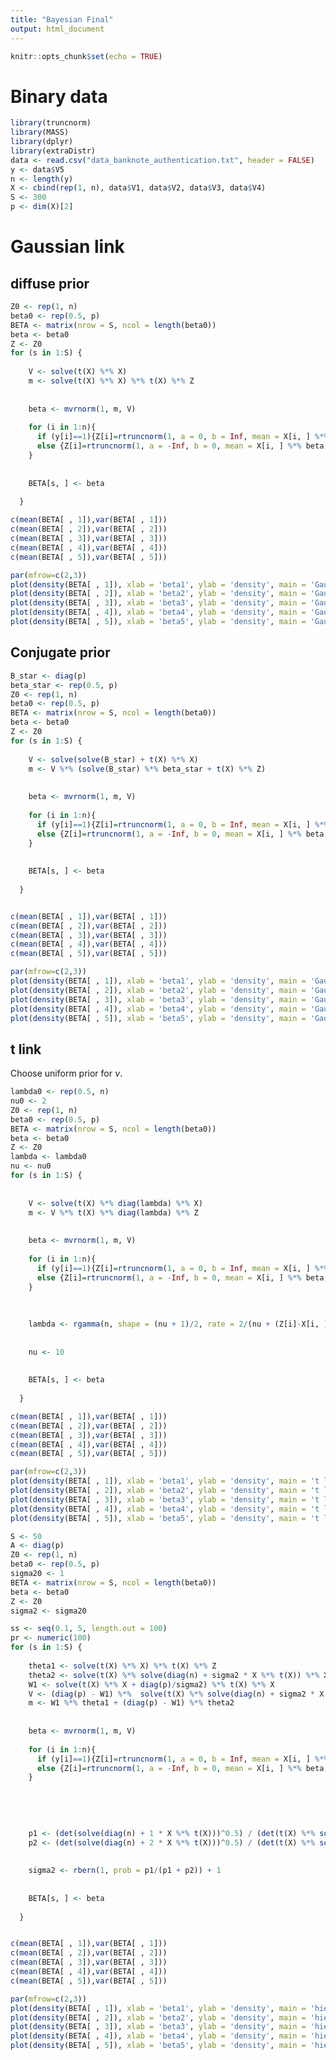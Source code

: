 ---
title: "Bayesian Final"
output: html_document
---

```{r setup, include=FALSE}
knitr::opts_chunk$set(echo = TRUE)
```


# Binary data
```{r}
library(truncnorm)
library(MASS)
library(dplyr)
library(extraDistr)
data <- read.csv("data_banknote_authentication.txt", header = FALSE)
y <- data$V5
n <- length(y)
X <- cbind(rep(1, n), data$V1, data$V2, data$V3, data$V4)
S <- 300
p <- dim(X)[2]
```


# Gaussian link
## diffuse prior
```{r}
Z0 <- rep(1, n)
beta0 <- rep(0.5, p)
BETA <- matrix(nrow = S, ncol = length(beta0))
beta <- beta0
Z <- Z0
for (s in 1:S) {
    
    V <- solve(t(X) %*% X)
    m <- solve(t(X) %*% X) %*% t(X) %*% Z
    
    
    beta <- mvrnorm(1, m, V)
    
    for (i in 1:n){
      if (y[i]==1){Z[i]=rtruncnorm(1, a = 0, b = Inf, mean = X[i, ] %*% beta, sd = 1)}
      else {Z[i]=rtruncnorm(1, a = -Inf, b = 0, mean = X[i, ] %*% beta, sd = 1)}
    }
    
    
    BETA[s, ] <- beta
    
  }
```

```{r}
c(mean(BETA[ , 1]),var(BETA[ , 1]))
c(mean(BETA[ , 2]),var(BETA[ , 2]))
c(mean(BETA[ , 3]),var(BETA[ , 3]))
c(mean(BETA[ , 4]),var(BETA[ , 4]))
c(mean(BETA[ , 5]),var(BETA[ , 5]))
```


```{r}
par(mfrow=c(2,3))
plot(density(BETA[ , 1]), xlab = 'beta1', ylab = 'density', main = 'Gaussian & diffuse')
plot(density(BETA[ , 2]), xlab = 'beta2', ylab = 'density', main = 'Gaussian & diffuse')
plot(density(BETA[ , 3]), xlab = 'beta3', ylab = 'density', main = 'Gaussian & diffuse')
plot(density(BETA[ , 4]), xlab = 'beta4', ylab = 'density', main = 'Gaussian & diffuse')
plot(density(BETA[ , 5]), xlab = 'beta5', ylab = 'density', main = 'Gaussian & diffuse')
```



## Conjugate prior
```{r}
B_star <- diag(p)
beta_star <- rep(0.5, p)
Z0 <- rep(1, n)
beta0 <- rep(0.5, p)
BETA <- matrix(nrow = S, ncol = length(beta0))
beta <- beta0
Z <- Z0
for (s in 1:S) {
    
    V <- solve(solve(B_star) + t(X) %*% X)
    m <- V %*% (solve(B_star) %*% beta_star + t(X) %*% Z)
    
    
    beta <- mvrnorm(1, m, V)
    
    for (i in 1:n){
      if (y[i]==1){Z[i]=rtruncnorm(1, a = 0, b = Inf, mean = X[i, ] %*% beta, sd = 1)}
      else {Z[i]=rtruncnorm(1, a = -Inf, b = 0, mean = X[i, ] %*% beta, sd = 1)}
    }
    
    
    BETA[s, ] <- beta
    
  }



```

```{r}
c(mean(BETA[ , 1]),var(BETA[ , 1]))
c(mean(BETA[ , 2]),var(BETA[ , 2]))
c(mean(BETA[ , 3]),var(BETA[ , 3]))
c(mean(BETA[ , 4]),var(BETA[ , 4]))
c(mean(BETA[ , 5]),var(BETA[ , 5]))
```

```{r}
par(mfrow=c(2,3))
plot(density(BETA[ , 1]), xlab = 'beta1', ylab = 'density', main = 'Gaussian & Conjugate')
plot(density(BETA[ , 2]), xlab = 'beta2', ylab = 'density', main = 'Gaussian & Conjugate')
plot(density(BETA[ , 3]), xlab = 'beta3', ylab = 'density', main = 'Gaussian & Conjugate')
plot(density(BETA[ , 4]), xlab = 'beta4', ylab = 'density', main = 'Gaussian & Conjugate')
plot(density(BETA[ , 5]), xlab = 'beta5', ylab = 'density', main = 'Gaussian & Conjugate')
```


## t link
Choose uniform prior for $\nu$.
```{r}
lambda0 <- rep(0.5, n)
nu0 <- 2
Z0 <- rep(1, n)
beta0 <- rep(0.5, p)
BETA <- matrix(nrow = S, ncol = length(beta0))
beta <- beta0
Z <- Z0
lambda <- lambda0
nu <- nu0
for (s in 1:S) {
    
    
    V <- solve(t(X) %*% diag(lambda) %*% X)
    m <- V %*% t(X) %*% diag(lambda) %*% Z
    
    
    beta <- mvrnorm(1, m, V)
    
    for (i in 1:n){
      if (y[i]==1){Z[i]=rtruncnorm(1, a = 0, b = Inf, mean = X[i, ] %*% beta, sd = 1)}
      else {Z[i]=rtruncnorm(1, a = -Inf, b = 0, mean = X[i, ] %*% beta, sd = 1)}
    }
    
    
    
    lambda <- rgamma(n, shape = (nu + 1)/2, rate = 2/(nu + (Z[i]-X[i, ] %*% beta)^2))
    
   
    nu <- 10
    
    
    BETA[s, ] <- beta
    
  }

```

```{r}
c(mean(BETA[ , 1]),var(BETA[ , 1]))
c(mean(BETA[ , 2]),var(BETA[ , 2]))
c(mean(BETA[ , 3]),var(BETA[ , 3]))
c(mean(BETA[ , 4]),var(BETA[ , 4]))
c(mean(BETA[ , 5]),var(BETA[ , 5]))
```

```{r}
par(mfrow=c(2,3))
plot(density(BETA[ , 1]), xlab = 'beta1', ylab = 'density', main = 't link with uniform')
plot(density(BETA[ , 2]), xlab = 'beta2', ylab = 'density', main = 't link with uniform')
plot(density(BETA[ , 3]), xlab = 'beta3', ylab = 'density', main = 't link with uniform')
plot(density(BETA[ , 4]), xlab = 'beta4', ylab = 'density', main = 't link with uniform')
plot(density(BETA[ , 5]), xlab = 'beta5', ylab = 'density', main = 't link with uniform')
```


```{r}
S <- 50
A <- diag(p) 
Z0 <- rep(1, n)
beta0 <- rep(0.5, p)
sigma20 <- 1
BETA <- matrix(nrow = S, ncol = length(beta0))
beta <- beta0
Z <- Z0
sigma2 <- sigma20

ss <- seq(0.1, 5, length.out = 100)
pr <- numeric(100) 
for (s in 1:S) {
    
    theta1 <- solve(t(X) %*% X) %*% t(X) %*% Z
    theta2 <- solve(t(X) %*% solve(diag(n) + sigma2 * X %*% t(X)) %*% X) %*% t(X) %*% solve(diag(n) + sigma2 * X %*% t(X)) %*% Z
    W1 <- solve(t(X) %*% X + diag(p)/sigma2) %*% t(X) %*% X
    V <- (diag(p) - W1) %*%  solve(t(X) %*% solve(diag(n) + sigma2 * X %*% t(X)) %*% X) %*% t(diag(p) - W1) + solve(t(X) %*% X + diag(p)/sigma2)
    m <- W1 %*% theta1 + (diag(p) - W1) %*% theta2
    
    
    beta <- mvrnorm(1, m, V)
    
    for (i in 1:n){
      if (y[i]==1){Z[i]=rtruncnorm(1, a = 0, b = Inf, mean = X[i, ] %*% beta, sd = 1)}
      else {Z[i]=rtruncnorm(1, a = -Inf, b = 0, mean = X[i, ] %*% beta, sd = 1)}
    }
    
    
    
    
    
    p1 <- (det(solve(diag(n) + 1 * X %*% t(X)))^0.5) / (det(t(X) %*% solve(diag(n) + 1 * X %*% t(X)) %*% X)^0.5) * exp(-0.5*t(Z-X %*% theta2) %*% (solve(diag(n) + 1 * X %*% t(X))) %*% (Z-X %*% theta2))
    p2 <- (det(solve(diag(n) + 2 * X %*% t(X)))^0.5) / (det(t(X) %*% solve(diag(n) + 2 * X %*% t(X)) %*% X)^0.5) * exp(-0.5*t(Z-X %*% theta2) %*% (solve(diag(n) + 2 * X %*% t(X))) %*% (Z-X %*% theta2))
    
    
    sigma2 <- rbern(1, prob = p1/(p1 + p2)) + 1
    
    
    BETA[s, ] <- beta
    
  }



```

```{r}
c(mean(BETA[ , 1]),var(BETA[ , 1]))
c(mean(BETA[ , 2]),var(BETA[ , 2]))
c(mean(BETA[ , 3]),var(BETA[ , 3]))
c(mean(BETA[ , 4]),var(BETA[ , 4]))
c(mean(BETA[ , 5]),var(BETA[ , 5]))
```

```{r}
par(mfrow=c(2,3))
plot(density(BETA[ , 1]), xlab = 'beta1', ylab = 'density', main = 'hierarchical')
plot(density(BETA[ , 2]), xlab = 'beta2', ylab = 'density', main = 'hierarchical')
plot(density(BETA[ , 3]), xlab = 'beta3', ylab = 'density', main = 'hierarchical')
plot(density(BETA[ , 4]), xlab = 'beta4', ylab = 'density', main = 'hierarchical')
plot(density(BETA[ , 5]), xlab = 'beta5', ylab = 'density', main = 'hierarchical')
```